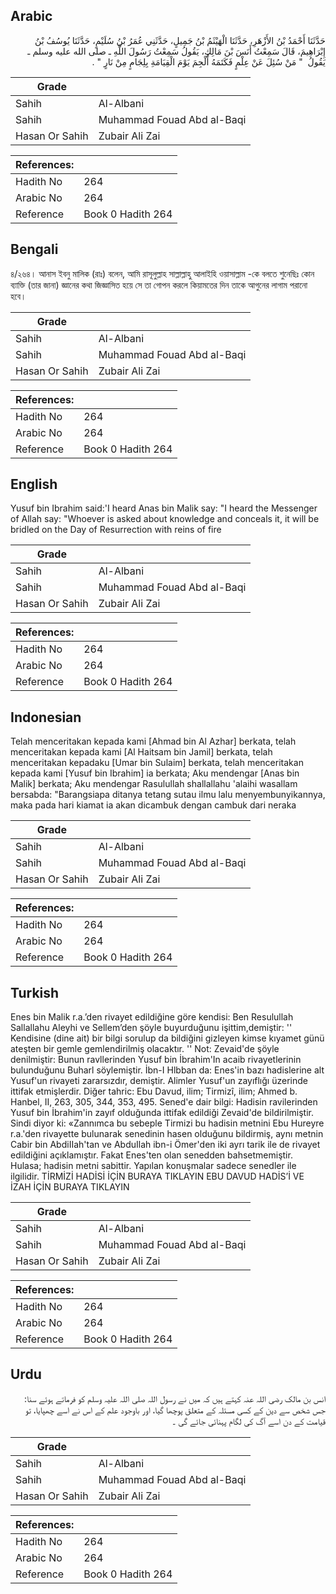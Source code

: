 ## Arabic


<div dir="rtl" lang="ar" style={{fontSize:'larger',backgroundColor:'#f8f9fa',padding:20}}>
حَدَّثَنَا أَحْمَدُ بْنُ الأَزْهَرِ، حَدَّثَنَا الْهَيْثَمُ بْنُ جَمِيلٍ، حَدَّثَنِي عُمَرُ بْنُ سُلَيْمٍ، حَدَّثَنَا يُوسُفُ بْنُ إِبْرَاهِيمَ، قَالَ سَمِعْتُ أَنَسَ بْنَ مَالِكٍ، يَقُولُ سَمِعْتُ رَسُولَ اللَّهِ ـ صلى الله عليه وسلم ـ يَقُولُ ‏ "‏ مَنْ سُئِلَ عَنْ عِلْمٍ فَكَتَمَهُ أُلْجِمَ يَوْمَ الْقِيَامَةِ بِلِجَامٍ مِنْ نَارٍ ‏"‏ ‏.‏
</div>
<div style={{backgroundColor:'#f8f9fa',padding:20, marginBottom: 10}}><table> <thead> <tr> <th>Grade</th> <th></th> </tr> </thead> <tbody> <tr><td>Sahih</td><td>Al-Albani</td></tr><tr><td>Sahih</td><td>Muhammad Fouad Abd al-Baqi</td></tr><tr><td>Hasan Or Sahih</td><td>Zubair Ali Zai</td></tr></tbody></table><table> <thead> <tr> <th>References:</th> <th></th> </tr> </thead> <tbody><tr><td>Hadith No</td><td>264</td></tr><tr><td>Arabic No</td><td>264</td></tr><tr><td>Reference</td><td>Book 0 Hadith 264</td></tr></tbody></table></div>

## Bengali


<div dir="ltr" lang="bn" style={{fontSize:'larger',backgroundColor:'#f8f9fa',padding:20}}>
৪/২৬৪। আনাস ইবনু মালিক (রাঃ) বলেন, আমি রাসূলুল্লাহ সাল্লাল্লাহু আলাইহি ওয়াসাল্লাম -কে বলতে শুনেছিঃ কোন ব্যাক্তি (তার জানা) জ্ঞানের কথা জিজ্ঞাসিত হয়ে সে তা গোপন করলে কিয়ামতের দিন তাকে আগুনের লাগাম পরানো হবে।
</div>
<div style={{backgroundColor:'#f8f9fa',padding:20, marginBottom: 10}}><table> <thead> <tr> <th>Grade</th> <th></th> </tr> </thead> <tbody> <tr><td>Sahih</td><td>Al-Albani</td></tr><tr><td>Sahih</td><td>Muhammad Fouad Abd al-Baqi</td></tr><tr><td>Hasan Or Sahih</td><td>Zubair Ali Zai</td></tr></tbody></table><table> <thead> <tr> <th>References:</th> <th></th> </tr> </thead> <tbody><tr><td>Hadith No</td><td>264</td></tr><tr><td>Arabic No</td><td>264</td></tr><tr><td>Reference</td><td>Book 0 Hadith 264</td></tr></tbody></table></div>

## English


<div dir="ltr" lang="en" style={{fontSize:'larger',backgroundColor:'#f8f9fa',padding:20}}>
Yusuf bin Ibrahim said:'I heard Anas bin Malik say: "I heard the Messenger of Allah say: "Whoever is asked about knowledge and conceals it, it will be bridled on the Day of Resurrection with reins of fire
</div>
<div style={{backgroundColor:'#f8f9fa',padding:20, marginBottom: 10}}><table> <thead> <tr> <th>Grade</th> <th></th> </tr> </thead> <tbody> <tr><td>Sahih</td><td>Al-Albani</td></tr><tr><td>Sahih</td><td>Muhammad Fouad Abd al-Baqi</td></tr><tr><td>Hasan Or Sahih</td><td>Zubair Ali Zai</td></tr></tbody></table><table> <thead> <tr> <th>References:</th> <th></th> </tr> </thead> <tbody><tr><td>Hadith No</td><td>264</td></tr><tr><td>Arabic No</td><td>264</td></tr><tr><td>Reference</td><td>Book 0 Hadith 264</td></tr></tbody></table></div>

## Indonesian


<div dir="ltr" lang="id" style={{fontSize:'larger',backgroundColor:'#f8f9fa',padding:20}}>
Telah menceritakan kepada kami [Ahmad bin Al Azhar] berkata, telah menceritakan kepada kami [Al Haitsam bin Jamil] berkata, telah menceritakan kepadaku [Umar bin Sulaim] berkata, telah menceritakan kepada kami [Yusuf bin Ibrahim] ia berkata; Aku mendengar [Anas bin Malik] berkata; Aku mendengar Rasulullah shallallahu 'alaihi wasallam bersabda: "Barangsiapa ditanya tetang sutau ilmu lalu menyembunyikannya, maka pada hari kiamat ia akan dicambuk dengan cambuk dari neraka
</div>
<div style={{backgroundColor:'#f8f9fa',padding:20, marginBottom: 10}}><table> <thead> <tr> <th>Grade</th> <th></th> </tr> </thead> <tbody> <tr><td>Sahih</td><td>Al-Albani</td></tr><tr><td>Sahih</td><td>Muhammad Fouad Abd al-Baqi</td></tr><tr><td>Hasan Or Sahih</td><td>Zubair Ali Zai</td></tr></tbody></table><table> <thead> <tr> <th>References:</th> <th></th> </tr> </thead> <tbody><tr><td>Hadith No</td><td>264</td></tr><tr><td>Arabic No</td><td>264</td></tr><tr><td>Reference</td><td>Book 0 Hadith 264</td></tr></tbody></table></div>

## Turkish


<div dir="ltr" lang="tr" style={{fontSize:'larger',backgroundColor:'#f8f9fa',padding:20}}>
Enes bin Malik r.a.’den rivayet edildiğine göre kendisi: Ben Resulullah Sallallahu Aleyhi ve Sellem’den şöyle buyurduğunu işittim,demiştir: '' Kendisine (dine ait) bir bilgi sorulup da bildiğini gizleyen kimse kıyamet günü ateşten bir gemle gemlendirilmiş olacaktır. '' Not: Zevaid'de şöyle denilmiştir: Bunun ravllerinden Yusuf bin İbrahim'In acaib rivayetlerinin bulunduğunu Buharl söylemiştir. İbn-I Hlbban da: Enes'in bazı hadislerine alt Yusuf'un rivayeti zararsızdır, demiştir. Alimler Yusuf'un zayıflığı üzerinde ittifak etmişlerdir. Diğer tahric: Ebu Davud, ilim; Tirmizî, ilim; Ahmed b. Hanbel, II, 263, 305, 344, 353, 495. Sened'e dair bilgi: Hadisin ravilerinden Yusuf bin İbrahim'in zayıf olduğunda ittifak edildiği Zevaid'de bildirilmiştir. Sindi diyor ki: «Zannımca bu sebeple Tirmizi bu hadisin metnini Ebu Hureyre r.a.'den rivayette bulunarak senedinin hasen olduğunu bildirmiş, aynı metnin Cabir bin AbdiIIah'tan ve AbduIlah ibn-i Ömer'den iki ayrı tarik ile de rivayet edildiğini açıklamıştır. Fakat Enes'ten olan senedden bahsetmemiştir. Hulasa; hadisin metni sabittir. Yapılan konuşmalar sadece senedler ile ilgilidir. TİRMİZİ HADİSİ İÇİN BURAYA TIKLAYIN EBU DAVUD HADİS’İ VE İZAH İÇİN BURAYA TIKLAYIN
</div>
<div style={{backgroundColor:'#f8f9fa',padding:20, marginBottom: 10}}><table> <thead> <tr> <th>Grade</th> <th></th> </tr> </thead> <tbody> <tr><td>Sahih</td><td>Al-Albani</td></tr><tr><td>Sahih</td><td>Muhammad Fouad Abd al-Baqi</td></tr><tr><td>Hasan Or Sahih</td><td>Zubair Ali Zai</td></tr></tbody></table><table> <thead> <tr> <th>References:</th> <th></th> </tr> </thead> <tbody><tr><td>Hadith No</td><td>264</td></tr><tr><td>Arabic No</td><td>264</td></tr><tr><td>Reference</td><td>Book 0 Hadith 264</td></tr></tbody></table></div>

## Urdu


<div dir="rtl" lang="ur" style={{fontSize:'larger',backgroundColor:'#f8f9fa',padding:20}}>
انس بن مالک رضی اللہ عنہ کہتے ہیں کہ میں نے رسول اللہ صلی اللہ علیہ وسلم کو فرماتے ہوئے سنا: جس شخص سے دین کے کسی مسئلہ کے متعلق پوچھا گیا، اور باوجود علم کے اس نے اسے چھپایا، تو قیامت کے دن اسے آگ کی لگام پہنائی جائے گی ۔
</div>
<div style={{backgroundColor:'#f8f9fa',padding:20, marginBottom: 10}}><table> <thead> <tr> <th>Grade</th> <th></th> </tr> </thead> <tbody> <tr><td>Sahih</td><td>Al-Albani</td></tr><tr><td>Sahih</td><td>Muhammad Fouad Abd al-Baqi</td></tr><tr><td>Hasan Or Sahih</td><td>Zubair Ali Zai</td></tr></tbody></table><table> <thead> <tr> <th>References:</th> <th></th> </tr> </thead> <tbody><tr><td>Hadith No</td><td>264</td></tr><tr><td>Arabic No</td><td>264</td></tr><tr><td>Reference</td><td>Book 0 Hadith 264</td></tr></tbody></table></div>